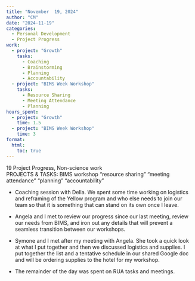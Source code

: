 ```yaml
---
title: "November  19, 2024"
author: "CM"
date: "2024-11-19"
categories:
  - Personal Development 
  - Project Progress
work:
  - project: "Growth"
    tasks: 
      - Coaching
      - Brainstorming
      - Planning
      - Accountability
  - project: "BIMS Week Workshop"
    tasks: 
      - Resource Sharing
      - Meeting Attendance
      - Planning
hours_spent:
  - project: "Growth"
    time: 1.5
  - project: "BIMS Week Workshop"
    time: 3
format:
  html:
    toc: true
---
```


19 Project Progress, Non-science work  
PROJECTS & TASKS: BIMS workshop “resource sharing” “meeting attendance” “planning” “accountability”

* Coaching session with Della. We spent some time working on logistics and reframing of the Yellow program and who else needs to join our team so that it is something that can stand on its own once I leave.\

* Angela and I met to review our progress since our last meeting, review our needs from BIMS, and iron out any details that will prevent a seamless transition between our workshops.\

* Symone and I met after my meeting with Angela. She took a quick look at what I put together and then we discussed logistics and supplies. I put together the list and a tentative schedule in our shared Google doc and will be ordering supplies to the hotel for my workshop.\

* The remainder of the day was spent on RUA tasks and meetings.

